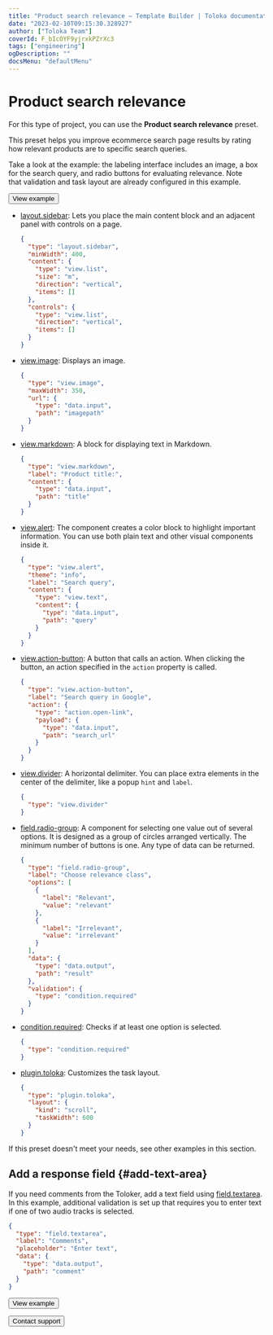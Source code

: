 ```yaml
---
title: "Product search relevance — Template Builder | Toloka documentation"
date: "2023-02-10T09:15:30.328927"
author: ["Toloka Team"]
coverId: F_bIcOYF9yjrxkPZrXc3
tags: ["engineering"]
ogDescription: ""
docsMenu: "defaultMenu"
---
```



# Product search relevance

For this type of project, you can use the **Product search relevance** preset.

This preset helps you improve ecommerce search page results by rating how relevant products are to specific search queries.

Take a look at the example: the labeling interface includes an image, a box for the search query, and radio buttons for evaluating relevance. Note that validation and task layout are already configured in this example.

<Button themeColor="light" view="default" size="l" type="link" url="https://ya.cc/t/UdToWZS43ttCyi">View example</Button>

<Cut title="Components used in the example">

- [layout.sidebar](/docs/template-builder/reference/layout.sidebar): Lets you place the main content block and an adjacent panel with controls on a page.

  <Cut title="Show code">

  ```json
  {
    "type": "layout.sidebar",
    "minWidth": 400,
    "content": {
      "type": "view.list",
      "size": "m",
      "direction": "vertical",
      "items": []
    },
    "controls": {
      "type": "view.list",
      "direction": "vertical",
      "items": []
    }
  }
  ```

  </Cut>

- [view.image](/docs/template-builder/reference/view.image): Displays an image.

  <Cut title="Show code">

  ```json
  {
    "type": "view.image",
    "maxWidth": 350,
    "url": {
      "type": "data.input",
      "path": "imagepath"
    }
  }
  ```

  </Cut>

- [view.markdown](/docs/template-builder/reference/view.markdown): A block for displaying text in Markdown.

  <Cut title="Show code">

  ```json
  {
    "type": "view.markdown",
    "label": "Product title:",
    "content": {
      "type": "data.input",
      "path": "title"
    }
  }
  ```

  </Cut>

- [view.alert](/docs/template-builder/reference/view.alert): The component creates a color block to highlight important information. You can use both plain text and other visual components inside it.

  <Cut title="Show code">

  ```json
  {
    "type": "view.alert",
    "theme": "info",
    "label": "Search query",
    "content": {
      "type": "view.text",
      "content": {
        "type": "data.input",
        "path": "query"
      }
    }
  }
  ```

  </Cut>

- [view.action-button](/docs/template-builder/reference/view.action-button): A button that calls an action. When clicking the button, an action specified in the `action` property is called.

  <Cut title="Show code">

  ```json
  {
    "type": "view.action-button",
    "label": "Search query in Google",
    "action": {
      "type": "action.open-link",
      "payload": {
        "type": "data.input",
        "path": "search_url"
      }
    }
  }
  ```

  </Cut>

- [view.divider](/docs/template-builder/reference/view.divider): A horizontal delimiter. You can place extra elements in the center of the delimiter, like a popup `hint` and `label`.

  <Cut title="Show code">

  ```json
  {
    "type": "view.divider"
  }
  ```

  </Cut>

- [field.radio-group](/docs/template-builder/reference/field.radio-group): A component for selecting one value out of several options. It is designed as a group of circles arranged vertically. The minimum number of buttons is one. Any type of data can be returned.

  <Cut title="Show code">

  ```json
  {
    "type": "field.radio-group",
    "label": "Choose relevance class",
    "options": [
      {
        "label": "Relevant",
        "value": "relevant"
      },
      {
        "label": "Irrelevant",
        "value": "irrelevant"
      }
    ],
    "data": {
      "type": "data.output",
      "path": "result"
    },
    "validation": {
      "type": "condition.required"
    }
  }
  ```

  </Cut>

- [condition.required](/docs/template-builder/reference/condition.required): Checks if at least one option is selected.

  <Cut title="Show code">

  ```json
  {
    "type": "condition.required"
  }
  ```

  </Cut>

- [plugin.toloka](/docs/template-builder/reference/plugin.toloka): Customizes the task layout.

  <Cut title="Show code">

  ```json
  {
    "type": "plugin.toloka",
    "layout": {
      "kind": "scroll",
      "taskWidth": 600
    }
  }
  ```

  </Cut>

</Cut>

<TolokaTbSourceAddMedia/>

If this preset doesn't meet your needs, see other examples in this section.

## Add a response field {#add-text-area}

If you need comments from the Toloker, add a text field using [field.textarea](/docs/template-builder/reference/field.textarea). In this example, additional validation is set up that requires you to enter text if one of two audio tracks is selected.

<Cut title="Show code">

  ```json
  {
    "type": "field.textarea",
    "label": "Comments",
    "placeholder": "Enter text",
    "data": {
      "type": "data.output",
      "path": "comment"
    }
  }
  ```

</Cut>

<Button themeColor="light" view="default" size="l" type="link" url="https://ya.cc/t/P1WbTTcV3ttCzs">View example</Button>

<p></p>

<Button themeColor="light" view="default" size="l" type="link" url="/docs/guide/troubleshooting/support?form-source=template-builder-templates-product-search-relevance">Contact support</Button>

